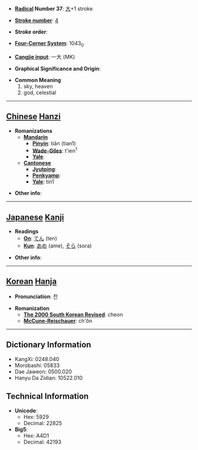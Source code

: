* '''[[Wiktionary:Chinese radical index| Radical]] Number 37''': [[Wiktionary:Chinese radical index 大|大]]+1 stroke

* '''[[Wiktionary:Chinese total strokes index|Stroke number]]''': [[Wiktionary:Chinese total strokes index 4|4]]

* '''Stroke order''': 

* '''[[Wiktionary:Chinese four corner index|Four-Corner System]]''': 1043<sub>0</sub>

* '''[[Wiktionary:Chinese Cangjie index|Cangjie input]]''': 一大 (MK)

* '''Graphical Significance and Origin''': 

* '''Common Meaning'''
*#sky, heaven
*# god, celestial


----

== [[Chinese]] [[Hanzi]] ==

* '''Romanizations'''
** '''[[Mandarin]]'''
*** '''[[Pinyin]]''': tiān (tian1)
*** '''[[Wade-Giles]]''': t'ien<sup>1</sup>
*** '''[[Yale]]''': 
** '''[[Cantonese]]'''
*** '''[[Jyutping]]''':
*** '''[[Penkyamp]]''': 
*** '''[[Yale]]''': tin1

* '''Other info''': 

----

== [[Japanese]] [[Kanji]] ==

* '''Readings'''
** '''[[On]]''': [[てん]] (ten)
** '''[[Kun]]''': [[あめ]] (ame), [[そら]] (sora)

* '''Other info''':  

----

== [[Korean]] [[Hanja]] ==

* '''Pronunciation''': 천

* '''Romanization'''
** '''[[The 2000 South Korean Revised Romanization|The 2000 South Korean Revised]]''': cheon
** '''[[McCune-Reischauer]]''': ch'ŏn

----

== Dictionary Information ==

* KangXi: 0248.040
* Morobashi: 05833
* Dae Jaweon: 0500.020
* Hanyu Da Zidian: 10522.010

== Technical Information ==

* '''Unicode''':
** Hex: 5929
** Decimal: 22825
* '''Big5''':
** Hex: A4D1
** Decimal: 42193
